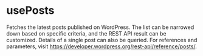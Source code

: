 
<Meta of={usePosts} title="react-wp-query/usePosts" />

# usePosts

Fetches the latest posts published on WordPress. The list can be narrowed down based on specific criteria, and the REST API result can be customized. Details of a single post can also be queried. For references and parameters, visit https://developer.wordpress.org/rest-api/reference/posts/.

<Canvas of={usePosts.Posts} />

